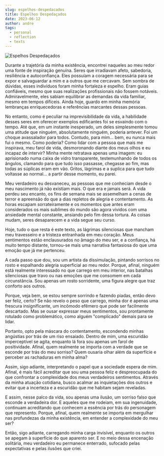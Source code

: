 ```yaml
---
slug: espelhos-despedacados
title: Espelhos Despedaçados
date: 2023-06-12
author: andre
tags:
  - personal
  - reflection
  - texts
---
```

![Espelhos Despedaçados](https://cdn.andev.us/blog.andev.us/img/_c7e1a1ce-bc59-4209-8e1c-0b537e6264d9.jpeg)

Durante a trajetória da minha existência, encontrei naqueles ao meu redor uma fonte de inspiração genuína. Seres que irradiavam afeto, sabedoria, resiliência e autoconfiança. Eles possuíam a coragem necessária para se expor e salvaguardar a mim e a outros que me cercavam. Sem sombra de dúvidas, esses indivíduos foram minha fortaleza e espelho. Eram guias confiáveis, mesmo que suas realizações profissionais não fossem notáveis. Admiravelmente, eles sabiam equilibrar as demandas da vida familiar, mesmo em tempos difíceis. Ainda hoje, guardo em minha memória lembranças enriquecedoras e referências marcantes dessas pessoas.

No entanto, como é peculiar na imprevisibilidade da vida, a habilidade desses seres em oferecer exemplos edificantes foi se esvaindo com o tempo. Até que, em um instante inesperado, um deles simplesmente tomou uma atitude que ninguém, absolutamente ninguém, poderia antever. Foi um choque avassalador para todos. Contudo, para mim... bem, eu nunca mais fui o mesmo. Como poderia? Como lidar com a pessoa que mais me inspirava, meu farol de vida, desmoronando diante dos meus olhos e eu incapaz de intervir? Minha mente retratava apenas uma imagem: eu aprisionado numa caixa de vidro transparente, testemunhando de todos os ângulos, clamando para que tudo isso passasse, chegasse ao fim, mas todas as súplicas eram em vão. Gritos, lágrimas e a suplica para que tudo voltasse ao normal... a partir desse momento, eu parei.

Meu verdadeiro eu desvaneceu, as pessoas que me conheciam desde o meu nascimento já não existiam mais. O que era e jamais será. A vida perdeu seu encanto, os fins de semana mais se assemelham a cenas de terror e apreensão do que a dias repletos de alegria e contentamento. As horas escapam sorrateiramente e os momentos que antes eram considerados os mais sublimes do mundo são agora vividos com uma ansiedade mental constante, ansiando pelo fim dessa tortura. As coisas mudam, seres desaparecem e a vida segue seu curso.

Hoje, tudo o que resta é este texto, as lágrimas silenciosas que mancham meu travesseiro e a tristeza entranhada em meu coração. Meus sentimentos estão enclausurados no âmago do meu ser, e a confiança, há muito tempo distante, tornou-se mais uma narrativa fantasiosa do que uma emoção que já me pertenceu.

A cada passo que dou, sou um artista da dissimulação, pintando sorrisos no rosto e espalhando alegria superficial ao meu redor. Porque, afinal, ninguém está realmente interessado no que carrego em meu interior, nas batalhas silenciosas que travo ou nas emoções que me consomem em cada circunstância. Sou apenas um rosto sorridente, uma figura alegre que traz conforto aos outros.

Porque, veja bem, se estou sempre sorrindo e fazendo piadas, então devo ser feliz, certo? Se não revelo o peso que carrego, minha dor é apenas uma frescura insignificante, um incômodo efêmero que pode ser facilmente descartado. Mas se ousar expressar meus sentimentos, sou prontamente rotulado como problemático, como alguém "complicado" demais para se lidar.

Portanto, opto pela máscara do contentamento, escondendo minhas angústias por trás de um riso ensaiado. Dentro de mim, uma escuridão imperceptível se agita, enquanto lá fora sou apenas um farol de positividade. Afinal, quem realmente se importa com a verdade que se esconde por trás do meu sorriso? Quem ousaria olhar além da superfície e perceber as rachaduras em minha alma?

Assim, sigo adiante, interpretando o papel que a sociedade espera de mim. Afinal, é mais fácil acreditar que sou uma pessoa feliz e despreocupada do que confrontar a complexidade dos meus verdadeiros sentimentos. Através da minha atuação cotidiana, busco acalmar as inquietações dos outros e evitar que a incerteza e a escuridão que me habitam sejam reveladas.

E assim, nesse palco da vida, sou apenas uma ilusão, um sorriso falso que esconde a verdadeira dor. E aqueles que me rodeiam, em sua ingenuidade, continuam acreditando que conhecem a essência por trás do personagem que represento. Porque, afinal, quem realmente se importa em mergulhar nas profundezas da minha existência, em entender a complexidade do meu ser?

Então, sigo adiante, carregando minha carga invisível, enquanto os outros se apegam à superfície do que aparento ser. E no meio dessa encenação solitária, meu verdadeiro eu permanece enterrado, sufocado pelas expectativas e pelas ilusões que criei.

